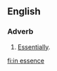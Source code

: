 ==English==

===Adverb===
{{en-adv|pos=[[in]] [[essence]]|-}}

# [[essentially|Essentially]].

[[fi:in essence]]